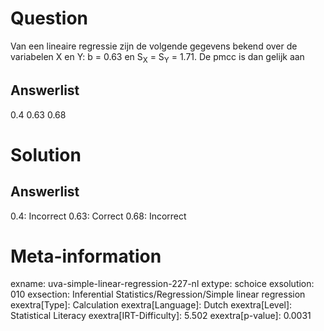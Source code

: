 Question
========

Van een lineaire regressie zijn de volgende gegevens bekend over de
variabelen X en Y: b = 0.63 en S~X~ = S~Y~ = 1.71. De pmcc is dan gelijk
aan

Answerlist
----------

0.4
0.63
0.68

Solution
========

Answerlist
----------

0.4: Incorrect
0.63: Correct
0.68: Incorrect

Meta-information
================
exname: uva-simple-linear-regression-227-nl
extype: schoice
exsolution: 010
exsection: Inferential Statistics/Regression/Simple linear regression
exextra[Type]: Calculation
exextra[Language]: Dutch
exextra[Level]: Statistical Literacy
exextra[IRT-Difficulty]: 5.502
exextra[p-value]: 0.0031
